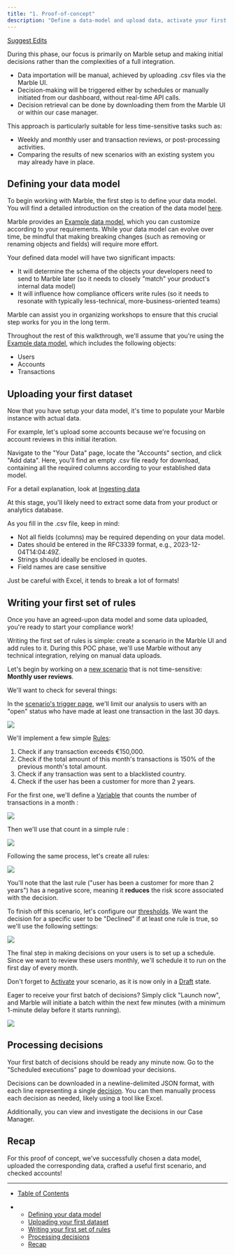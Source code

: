 ```yaml
---
title: "1. Proof-of-concept"
description: "Define a data-model and upload data, activate your first scenario and make scheduled decisions."
---
```


[Suggest Edits](/edit/implementing-marble-at-my-company-copy-copy-copy)

During this phase, our focus is primarily on Marble setup and making initial decisions rather than the complexities of a full integration.

* Data importation will be manual, achieved by uploading .csv files via the Marble UI.
* Decision-making will be triggered either by schedules or manually initiated from our dashboard, without real-time API calls.
* Decision retrieval can be done by downloading them from the Marble UI or within our case manager.

This approach is particularly suitable for less time-sensitive tasks such as:

* Weekly and monthly user and transaction reviews, or post-processing activities.
* Comparing the results of new scenarios with an existing system you may already have in place.

## Defining your data model

To begin working with Marble, the first step is to define your data model. You will find a detailed introduction on the creation of the data model [here](/docs/introduction-2).

Marble provides an [Example data model](/docs/example-data-model), which you can customize according to your requirements. While your data model can evolve over time, be mindful that making breaking changes (such as removing or renaming objects and fields) will require more effort.

Your defined data model will have two significant impacts:

* It will determine the schema of the objects your developers need to send to Marble later (so it needs to closely "match" your product's internal data model)
* It will influence how compliance officers write rules (so it needs to resonate with typically less-technical, more-business-oriented teams)

Marble can assist you in organizing workshops to ensure that this crucial step works for you in the long term.

Throughout the rest of this walkthrough, we'll assume that you're using the [Example data model](/docs/example-data-model), which includes the following objects:

* Users
* Accounts
* Transactions

## Uploading your first dataset

Now that you have setup your data model, it's time to populate your Marble instance with actual data.

For example, let's upload some accounts because we're focusing on account reviews in this initial iteration.

Navigate to the "Your Data" page, locate the "Accounts" section, and click "Add data". Here, you'll find an empty .csv file ready for download, containing all the required columns according to your established data model.

For a detail explanation, look at [Ingesting data](/docs/ingesting-data#by-batch-csv-files)

At this stage, you'll likely need to extract some data from your product or analytics database.

As you fill in the .csv file, keep in mind:

* Not all fields (columns) may be required depending on your data model.
* Dates should be entered in the RFC3339 format, e.g., 2023-12-04T14:04:49Z.
* Strings should ideally be enclosed in quotes.
* Field names are case sensitive

Just be careful with Excel, it tends to break a lot of formats!

## Writing your first set of rules

Once you have an agreed-upon data model and some data uploaded, you're ready to start your compliance work!

Writing the first set of rules is simple: create a scenario in the Marble UI and add rules to it. During this POC phase, we'll use Marble without any technical integration, relying on manual data uploads.

Let's begin by working on a [new scenario](/docs/introduction-copy#create-a-new-scenario) that is not time-sensitive: **Monthly user reviews**.

We'll want to check for several things:

In the [scenario's trigger page](/docs/trigger), we'll limit our analysis to users with an "open" status who have made at least one transaction in the last 30 days.

![](/images/docs/81815c1-Screenshot_2023-12-06_at_15.49.50.png)

We'll implement a few simple [Rules](/docs/rule):

1. Check if any transaction exceeds €150,000.
2. Check if the total amount of this month's transactions is 150% of the previous month's total amount.
3. Check if any transaction was sent to a blacklisted country.
4. Check if the user has been a customer for more than 2 years.

For the first one, we'll define a [Variable](/docs/average) that counts the number of transactions in a month :

![](/images/docs/da60d7c-Screenshot_2023-12-06_at_16.18.49.png)

Then we'll use that count in a simple rule :

![](/images/docs/f0943ca-Screenshot_2023-12-06_at_16.16.41.png)

Following the same process, let's create all rules:

![](/images/docs/5c42745-Screenshot_2023-12-06_at_16.12.20.png)

You'll note that the last rule ("user has been a customer for more than 2 years") has a negative score, meaning it **reduces** the risk score associated with the decision.

To finish off this scenario, let's configure our [thresholds](/docs/decision-1). We want the decision for a specific user to be "Declined" if at least one rule is true, so we'll use the following settings:

![](/images/docs/8891615-Screenshot_2023-12-06_at_16.24.47.png)

The final step in making decisions on your users is to set up a schedule. Since we want to review these users monthly, we'll schedule it to run on the first day of every month.

Don't forget to [Activate](/docs/versioning#activate-a-scenario-version) your scenario, as it is now only in a [Draft](/docs/versioning#draft) state.

Eager to receive your first batch of decisions? Simply click "Launch now", and Marble will initiate a batch within the next few minutes (with a minimum 1-minute delay before it starts running).

![](/images/docs/6fefc6a-Screenshot_2023-12-06_at_16.27.18.png)

## Processing decisions

Your first batch of decisions should be ready any minute now. Go to the "Scheduled executions" page to download your decisions.

Decisions can be downloaded in a newline-delimited JSON format, with each line representing a single [decision](/reference/ressource-definitions). You can then manually process each decision as needed, likely using a tool like Excel.

Additionally, you can view and investigate the decisions in our Case Manager.

## Recap

For this proof of concept, we've successfully chosen a data model, uploaded the corresponding data, crafted a useful first scenario, and checked accounts!

***

* [Table of Contents](#)

* * [Defining your data model](#defining-your-data-model)
  * [Uploading your first dataset](#uploading-your-first-dataset)
  * [Writing your first set of rules](#writing-your-first-set-of-rules)
  * [Processing decisions](#processing-decisions)
  * [Recap](#recap)
